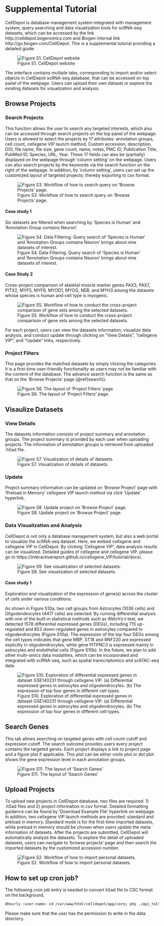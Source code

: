 # Supplemental Tutorial {#SITutorial}

CellDepot is database management system integrated with management system, query searching and data visualization tools for scRNA-seq datasets, which can be accessed by the link http://celldepot.bxgenomics.com and Biogen internal link http://go.biogen.com/CellDepot. This is a supplemental tutorial providing a detailed guide.


![Figure S1. CellDepot website](figures/S1.jpg)

The interface contains multiple tabs, corresponding to import and/or select objects in CellDepot scRNA-seq database, that can be accessed on top panel of the webpage. Users can upload their own dataset or explore the existing datasets for visualization and analysis.

## 	Browse Projects
### Search Projects {#search}
This function allows the user to search any targeted interests, which also can be accessed through search projects on the top panel of the webpage. Users is allowed to select the projects by 17 attributes: annotation groups, cell count, cellxgene VIP launch method, Custom accession, description, DOI, file name, file size, gene count, name, notes, PMC ID, Publication Title, PubMed ID, Species, URL, Year. These 17 fields can also be (partially) displayed on the webpage through ‘column setting’ on the webpage. Users can also search projects by the keywords via the search function on the right of the webpage. In addition, by ‘column setting’, users can set up the customized layout of targeted projects; thereby exporting to csv format.

![Figure S3. Workflow of how to search query on ‘Browse Projects’ page.](figures/S6.png)

#### Case study 1

Six datasets are filtered when searching by ‘Species is Human’ and ‘Annotation Group contains Neuron’.

![Figure S4. Data Filtering. Query search of ‘Species is Human’ and ‘Annotation Groups contains Neuron’ brings about nine datasets of interest.](figures/S1.jpg)


#### Case Study 2

Cross-project comparison of skeletal muscle marker genes PAX3, PAX7, PITX2, MYF5, MYF6, MYOD1, MYOG, NEB, and MYH3 among the datasets whose species is human and cell type is myogenic.  

![Figure S5. Workflow of how to conduct the cross-project comparison of gene sets among the selected datasets.](figures/s7.png)

For each project, users can view the datasets information, visualize data analysis, and conduct update through clicking on “View Details”, “cellxgene VIP”, and “Update” links, respectively. 

### Project Filters

This page provides the matched datasets by simply clicking the categories. It is a first-time user-friendly functionality as users may not be familiar with the content of the database. The advance search function is the same as that on the ‘Browse Projects’ page (\@ref(search)).

![Figure S6. The layout of ‘Project Filters’ page.](figures/S8.png)

## Visaulize Datasets
### View Details

The datasets information consists of project summary and annotation groups. The project summary is provided by each user when uploading projects. The information of annotation groups is retrieved from uploaded .h5ad file.

![Figure S7. Visualization of details of datasets.](figures/S9.png)

### Update

Project summary information can be updated on ‘Browse Project’ page with ‘Preload in Memory’ cellxgene VIP launch method via click ‘Update’ hyperlink.

![Figure S8. Update project on ‘Browse Project’ page.](figures/s10.png)

### Data Visualization and Analysis
CellDepot is not only a database management system, but also a web portal to visualize the scRNA-seq dataset. Here, we embed cellxgene and cellxgene VIP in CellDepot.  By clicking ‘Cellxgene VIP’, data analysis results can be visualized. Detailed guides of cellxgene and cellxgene VIP, please go to https://interactivereport.github.io/cellxgene_VIP/tutorial/docs/.

![Figure S9. See visualization of selected datasets.](figures/S11.png)

#### Case study 1

Exploration and visualization of the expression of gene(s) across the cluster of cells under various conditions.

As shown in Figure S10a, two cell groups from Astrocytes (1036 cells) and Oligodendrocytes (4417 cells) are selected. By running differential analysis with one of the built-in statistical methods such as Welch’s t-test, we detected 1578 differential expressed genes (DEGs), including 715 up-regulated and 853 down-regulated genes in astrocytes compared to oligodendrocytes (Figure S10a). The expression of the top four DEGs among the cell types indicates that gene MBP, ST18 and RNF220 are expressed explicitly in oligodendrocytes, while gene PITPNC3 is expressed mainly in astrocytes and endothelial cells (Figure S10b). In the future, we plan to add other multi-omics data modalities, which can be incorporated and integrated with scRNA-seq, such as spatial transcriptomics and scATAC-seq data. 

![Figure S10. Exploration of differential expressed genes in dataset GSE140231 through cellxgene VIP. (a) Differential expressed genes in astrocytes and oligodendrocytes. (b) The expression of top four genes in different cell types.](figures/S2.jpg)

## Search Genes

This tab allows searching on targeted genes with cell count cutoff and expression cutoff. The search outcome provides users every project contains the targeted genes.  Each project displays a link to project page and a figure plot if applicable. This plot can be either violin plot or dot plot shows the gene expression level in each annotation groups.

![Figure S11. The layout of ‘Search Genes’](figures/S12.png)

## Upload Projects {#upload}
To upload new projects in CellDepot database, two files are required: 1) .h5ad files and 2) project information in csv format. Detailed formatting guidance can be found by ‘Download Example File’ hyperlink on webpage. In addition, two cellxgene VIP launch methods are provided: standard and preload in memory. Standard mode is for the first-time imported datasets, while preload in memory should be chosen when users update the meta information of datasets. 
After the projects are submitted, CellDepot will automatically analyze the datasets. To explore the detail of uploaded datasets, users can navigate to ‘browse projects’ page and then search the imported datasets by the customized accession number. 

![Figure S2. Workflow of how to import personal datasets.](figures/S5.png)


## How to set up cron job? {#cron}
The following cron job entry is needed to convert h5ad file to CSC format on the background,
```bash
@hourly <user-name> cd /var/www/html/celldepot/app/core; php ./api_toCSCh5ad.php
```

Please make sure that the user has the permission to write in the data directory.


